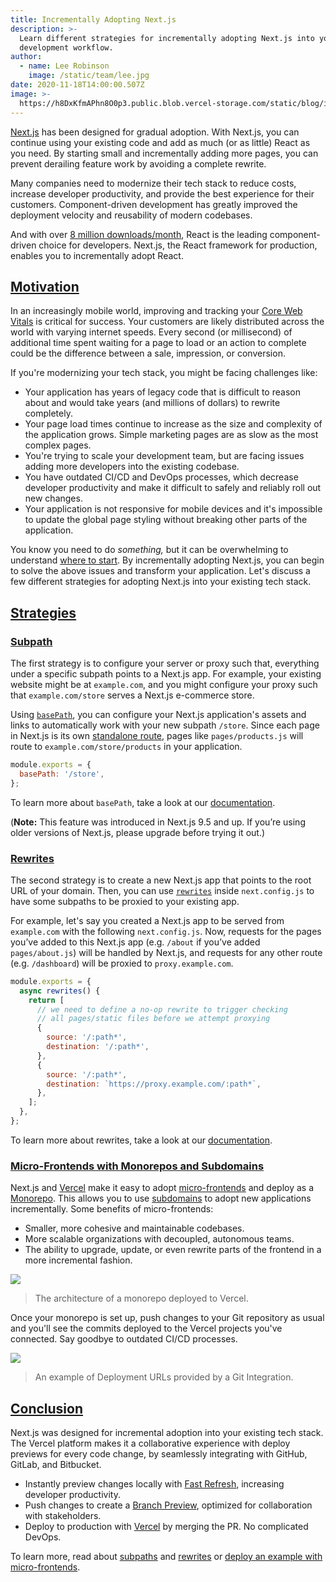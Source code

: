 ```yaml
---
title: Incrementally Adopting Next.js
description: >-
  Learn different strategies for incrementally adopting Next.js into your
  development workflow.
author:
  - name: Lee Robinson
    image: /static/team/lee.jpg
date: 2020-11-18T14:00:00.507Z
image: >-
  https://h8DxKfmAPhn8O0p3.public.blob.vercel-storage.com/static/blog/incremental-adoption/twitter-card.png
---
```


[Next.js](https://nextjs.org/) has been designed for gradual adoption. With Next.js, you can continue using your existing code and add as much (or as little) React as you need. By starting small and incrementally adding more pages, you can prevent derailing feature work by avoiding a complete rewrite.

Many companies need to modernize their tech stack to reduce costs, increase developer productivity, and provide the best experience for their customers. Component-driven development has greatly improved the deployment velocity and reusability of modern codebases.

And with over [8 million downloads/month](https://www.npmtrends.com/react), React is the leading component-driven choice for developers. Next.js, the React framework for production, enables you to incrementally adopt React.

[Motivation](#motivation)
-------------------------

In an increasingly mobile world, improving and tracking your [Core Web Vitals](/analytics) is critical for success. Your customers are likely distributed across the world with varying internet speeds. Every second (or millisecond) of additional time spent waiting for a page to load or an action to complete could be the difference between a sale, impression, or conversion.

If you're modernizing your tech stack, you might be facing challenges like:

*   Your application has years of legacy code that is difficult to reason about and would take years (and millions of dollars) to rewrite completely.
*   Your page load times continue to increase as the size and complexity of the application grows. Simple marketing pages are as slow as the most complex pages.
*   You're trying to scale your development team, but are facing issues adding more developers into the existing codebase.
*   You have outdated CI/CD and DevOps processes, which decrease developer productivity and make it difficult to safely and reliably roll out new changes.
*   Your application is not responsive for mobile devices and it's impossible to update the global page styling without breaking other parts of the application.

You know you need to do _something,_ but it can be overwhelming to understand [where to start](https://www.psychologytoday.com/us/blog/mindfully-present-fully-alive/201804/the-only-way-eat-elephant). By incrementally adopting Next.js, you can begin to solve the above issues and transform your application. Let's discuss a few different strategies for adopting Next.js into your existing tech stack.

[Strategies](#strategies)
-------------------------

### [Subpath](#subpath)

The first strategy is to configure your server or proxy such that, everything under a specific subpath points to a Next.js app. For example, your existing website might be at `example.com`, and you might configure your proxy such that `example.com/store` serves a Next.js e-commerce store.

Using [`basePath`](/docs/pages/api-reference/next-config-js/basePath), you can configure your Next.js application's assets and links to automatically work with your new subpath `/store`. Since each page in Next.js is its own [standalone route](/docs/pages/building-your-application/routing), pages like `pages/products.js` will route to `example.com/store/products` in your application.

```js filename="next.config.js"
module.exports = {
  basePath: '/store',
};
```

To learn more about `basePath`, take a look at our [documentation](/docs/pages/api-reference/next-config-js/basePath).

(**Note:** This feature was introduced in Next.js 9.5 and up. If you’re using older versions of Next.js, please upgrade before trying it out.)

### [Rewrites](#rewrites)

The second strategy is to create a new Next.js app that points to the root URL of your domain. Then, you can use [`rewrites`](/docs/pages/api-reference/next-config-js/rewrites) inside `next.config.js` to have some subpaths to be proxied to your existing app.

For example, let's say you created a Next.js app to be served from `example.com` with the following `next.config.js`. Now, requests for the pages you’ve added to this Next.js app (e.g. `/about` if you’ve added `pages/about.js`) will be handled by Next.js, and requests for any other route (e.g. `/dashboard`) will be proxied to `proxy.example.com`.

```js filename="next.config.js"
module.exports = {
  async rewrites() {
    return [
      // we need to define a no-op rewrite to trigger checking
      // all pages/static files before we attempt proxying
      {
        source: '/:path*',
        destination: '/:path*',
      },
      {
        source: '/:path*',
        destination: `https://proxy.example.com/:path*`,
      },
    ];
  },
};
```

To learn more about rewrites, take a look at our [documentation](/docs/pages/api-reference/next-config-js/rewrites).

### [Micro-Frontends with Monorepos and Subdomains](#micro-frontends-with-monorepos-and-subdomains)

Next.js and [Vercel](https://vercel.com) make it easy to adopt [micro-frontends](https://martinfowler.com/articles/micro-frontends.html) and deploy as a [Monorepo](https://vercel.com/blog/monorepos). This allows you to use [subdomains](https://en.wikipedia.org/wiki/Subdomain) to adopt new applications incrementally. Some benefits of micro-frontends:

*   Smaller, more cohesive and maintainable codebases.
*   More scalable organizations with decoupled, autonomous teams.
*   The ability to upgrade, update, or even rewrite parts of the frontend in a more incremental fashion.

![](https://h8DxKfmAPhn8O0p3.public.blob.vercel-storage.com/static/blog/incremental-adoption/light-arch.png)

> The architecture of a monorepo deployed to Vercel.

Once your monorepo is set up, push changes to your Git repository as usual and you'll see the commits deployed to the Vercel projects you've connected. Say goodbye to outdated CI/CD processes.

![](https://h8DxKfmAPhn8O0p3.public.blob.vercel-storage.com/static/blog/incremental-adoption/dark-comment.png)

> An example of Deployment URLs provided by a Git Integration.

[Conclusion](#conclusion)
-------------------------

Next.js was designed for incremental adoption into your existing tech stack. The Vercel platform makes it a collaborative experience with deploy previews for every code change, by seamlessly integrating with GitHub, GitLab, and Bitbucket.

*   Instantly preview changes locally with [Fast Refresh](/docs/architecture/fast-refresh), increasing developer productivity.
*   Push changes to create a [Branch Preview](https://vercel.com/github), optimized for collaboration with stakeholders.
*   Deploy to production with [Vercel](https://vercel.com) by merging the PR. No complicated DevOps.

To learn more, read about [subpaths](/docs/pages/api-reference/next-config-js/basePath) and [rewrites](/docs/pages/api-reference/next-config-js/rewrites) or [deploy an example with micro-frontends](https://vercel.com/import/project?template=https://github.com/vercel/next.js/tree/canary/examples/with-zones).
